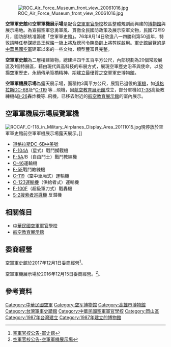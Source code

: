 {{coord|22.785062|N|120.272668|E|region:ID_type:landmark|display=title}}
[[File:ROC_Air_Force_Museum_front_view_20061016.jpg|thumb]]

'''空軍軍史館'''和'''空軍軍機展示場'''是配合[[空軍軍官學校|空軍軍官學校]]校區整體規劃而興建的[[博物館|博物館]]與展示場地。為宣揚空軍忠勇軍風、貫徹全民國防政策及展示空軍文物，民國72年9月，國防部核准籌建「空軍軍史館」。76年8月14日欣逢八一四勝利第50週年，特敦請時任參謀總長王叔銘一級上將及總司令陳燊齡上將剪綵啟用。軍史館展覽的是[[中華民國空軍|中華民國空軍]]建軍以來的一些文物，類型豐富且完整。

'''空軍軍史館'''為二層樓建築物，總建坪四千五百平方公尺，內部規劃為20個常設展區及1個特展區，藉由現代與高科技的布展方式，展現空軍歷史沿革與使命，以發揚空軍歷史，永續傳承筧橋精神，期建立最優質之空軍軍史博物館。

'''空軍軍機展示場'''為露天展示場，面積約3萬平方公尺，展覽已退役的[[軍機|軍機]]，如[[道格拉斯DC-6|道格拉斯DC-6B]]及*[[C-119|C-119]] 等...飛機，因[[航空教育展示館|航空教育展示館]]成立，部分軍機如[[T-38|T-38]]高級教練機&[[B-26|B-26]]轟炸機等..飛機，已移去附近的[[航空教育展示館|航空教育展示館]]的室內展示。


==空軍軍機展示場展覽軍機==
[[File:ROCAF_C-118_in_Military_Airplanes_Display_Area_20111015.jpg|thumb]]現停放於空軍軍史館前空軍軍機展示場露天展示。]]
*[[道格拉斯DC-6|道格拉斯DC-6B]][[中美號|中美號]]
*[[F-104|F-104]]A（星式）戰鬥攔截機
*[[F-5|F-5]]A/B（自由鬥士）戰鬥教練機
*[[C-46|C-46]]運輸機
*[[F-5E|F-5E]]戰鬥教練機
*[[C-119|C-119]]（空中車廂式）運輸機
*[[C-123運輸機|C-123運輸機]]（供給者式）運輸機
*[[F-100|F-100]]F（超級軍刀式）戰轟機
*[[S-2搜索者巡邏機|S-2搜索者巡邏機]] 反潛機

==相關條目==
*[[中華民國空軍軍官學校|中華民國空軍軍官學校]]
*[[航空教育展示館|航空教育展示館]]

==委商經營==
空軍軍史館於2017年12月1日委商經營<ref>[https://www.cafa.edu.tw/content/index.asp?Parser=1,20,249,695 空軍官校公告-軍史館]</ref>。

空軍軍機展示場於2016年12月15日委商經營。<ref>[https://www.cafa.edu.tw/content/index.asp?Parser=1,20,718,712 空軍官校公告-空軍軍機展示場]</ref>。

== 參考資料 ==
<references />

{{台灣博物館}}
{{高雄市文化資產}}
{{Portal bar|台灣|高雄|軍事|文化}}

[[Category:中華民國空軍|Category:中華民國空軍]]
[[Category:空军博物馆|Category:空军博物馆]]
[[Category:高雄市博物館|Category:高雄市博物館]]
[[Category:台灣軍事史蹟館|Category:台灣軍事史蹟館]]
[[Category:中華民國空軍軍官學校|Category:中華民國空軍軍官學校]]
[[Category:岡山區|Category:岡山區]]
[[Category:1987年台灣建立|Category:1987年台灣建立]]
[[Category:1987年建立的博物館|Category:1987年建立的博物館]]
{{Taiwanese politics-stub}}